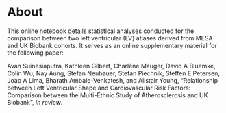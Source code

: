 # About {.unnumbered}

This online notebook details statistlcal analyses conducted for the comparison between two left ventricular (LV) atlases derived from MESA and UK Biobank cohorts. It serves as an online supplementary material for the following paper:

::: {.callout-note appearance="simple" icon="false"}
Avan Suinesiaputra, Kathleen Gilbert, Charlène Mauger, David A Bluemke, Colin Wu, Nay Aung, Stefan Neubauer, Stefan Piechnik, Steffen E Petersen, Joao A Lima, Bharath Ambale-Venkatesh, and Alistair Young, "Relationship between Left Ventricular Shape and Cardiovascular Risk Factors: Comparison between the Multi-Ethnic Study of Atherosclerosis and UK Biobank", *in review*.
:::
